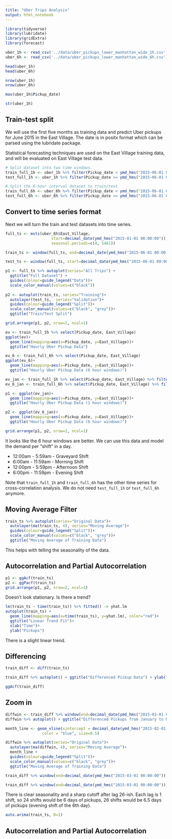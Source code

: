 ```yaml
---
title: "Uber Trips Analysis"
output: html_notebook
---
```




```r
library(tidyverse)
library(lubridate)
library(gridExtra)
library(forecast)
```

```r
uber_1h <- read_csv('../data/uber_pickups_lower_manhattan_wide_1h.csv')
uber_6h <- read_csv('../data/uber_pickups_lower_manhattan_wide_6h.csv')
```

```r
head(uber_1h)
head(uber_6h)
```

```r
nrow(uber_1h)
nrow(uber_6h)
```

```r
max(uber_1h$Pickup_date)
```

```r
str(uber_1h)
```

## Train-test split

We will use the first five months as training data and predict Uber pickups for June 2015 in the East Village. The date is in positx format which can be parsed using the lubridate package. 

Statistical forecasting techniques are used on the East Village training data, and will be evaluated on East Village test data. 

```r
# Split dataset into two time windows.
train_full_1h <- uber_1h %>% filter(Pickup_date < ymd_hms("2015-06-01 00:00:00"))
test_full_1h <- uber_1h %>% filter(Pickup_date >= ymd_hms("2015-06-01 00:00:00"))

# Split the 6-hour interval dataset to train/test
train_full_6h <- uber_6h %>% filter(Pickup_date < ymd_hms("2015-06-01 00:00:00"))
test_full_6h <- uber_6h %>% filter(Pickup_date >= ymd_hms("2015-06-01 00:00:00"))
```



## Convert to time series format

Next we will turn the train and test datasets into time series.

```r
full_ts <- msts(uber_6h$East_Village,
                    start=decimal_date(ymd_hms("2015-01-01 00:00:00")),
                    seasonal.periods=c(4, 1461))

train_ts <- window(full_ts, end=decimal_date(ymd_hms("2015-06-01 00:00:00")))

test_ts <- window(full_ts, start=decimal_date(ymd_hms("2015-06-01 00:00:00")))
```


```r
p1 <- full_ts %>% autoplot(series="All Trips") + 
  ggtitle("Full Dataset") +
  guides(colour=guide_legend("Data"))+
  scale_color_manual(values=c("black"))
  
p2 <- autoplot(train_ts, series="Training")+
  autolayer(test_ts,  series="Validation")+
  guides(colour=guide_legend("Split"))+
  scale_color_manual(values=c("black", "grey"))+
  ggtitle("Train/Test Split")

grid.arrange(p1, p2, nrow=2, ncol=1)
```



```r
ev <- train_full_1h %>% select(Pickup_date, East_Village) 
ggplot(ev)+
  geom_line(mapping=aes(x=Pickup_date, y=East_Village))+
  ggtitle("Hourly Uber Pickup Data")
```

```r

ev_6 <- train_full_6h %>% select(Pickup_date, East_Village) 
ggplot(ev_6)+
  geom_line(mapping=aes(x=Pickup_date, y=East_Village))+
  ggtitle("Hourly Uber Pickup Data (6 hour windows)")
```
```r
ev_jan <- train_full_1h %>% select(Pickup_date, East_Village) %>% filter(Pickup_date < ymd_hms("2015-03-01 00:00:00")) 
ev_6_jan <- train_full_6h %>% select(Pickup_date, East_Village) %>% filter(Pickup_date < ymd_hms("2015-03-01 00:00:00")) 

p1 <- ggplot(ev_jan)+
  geom_line(mapping=aes(x=Pickup_date, y=East_Village))+
  ggtitle("Hourly Uber Pickup Data (1 hour windows)")

p2 <- ggplot(ev_6_jan)+
  geom_line(mapping=aes(x=Pickup_date, y=East_Village))+
  ggtitle("Hourly Uber Pickup Data (6 hour windows)")

grid.arrange(p1, p2, nrow=2, ncol=1)
```


It looks like the 6 hour windows are better. We can use this data and model the demand per "shift" in a day.

- 12:00am - 5:59am - Graveyard Shift
- 6:00am - 11:59am - Morning Shift
- 12:00pm - 5:59pm - Afternoon Shift
- 6:00pm - 11:59pm - Evening Shift

Note that `train_full_1h`  and `train_full_6h` has the other time series for cross-correlation analysis. We do not need `test_full_1h` or `test_full_6h` anymore.


## Moving Average Filter

```r
train_ts %>% autoplot(series="Original Data")+
  autolayer(ma(train_ts, 4), series="Moving Average")+
  guides(colour=guide_legend("Split"))+
  scale_color_manual(values=c("black", "grey"))+
  ggtitle("Moving Average of Training Data")
```

This helps with telling the seasonality of the data.

## Autocorrelation and Partial Autocorrelation

```r
p1 <- ggAcf(train_ts)
p2 <- ggPacf(train_ts)
grid.arrange(p1, p2, nrow=2, ncol=1)
```


Doesn't look stationary. Is there a trend?

```r
lm(train_ts ~ time(train_ts)) %>% fitted() -> yhat.lm
autoplot(train_ts) + 
  geom_line(mapping=aes(x=time(train_ts), y=yhat.lm), color="red")+
  ggtitle("Linear Trend Fit")+
  xlab("Time")+
  ylab("Pickups")
```

There is a slight linear trend. 

## Differencing 

```r
train_diff <- diff(train_ts)

train_diff %>% autoplot() + ggtitle("Differenced Pickup Data") + ylab("Change in Pickups")
```

```r
ggAcf(train_diff)
```



## Zoom in

```r
diffwin <- train_diff %>% window(end=decimal_date(ymd_hms("2015-03-01 00:00:00"))) 
diffwin %>% autoplot() + ggtitle("Differenced Pickups from January to March 2015")
```

```r
month_line <- geom_vline(xintercept = decimal_date(ymd_hms("2015-02-01 00:00:00")), linetype="dashed", 
                color = "blue", size=0.5)

diffwin %>% autoplot(series="Original Data")+
  autolayer(ma(diffwin, 4), series="Moving Average")+
  month_line + 
  guides(colour=guide_legend("Split"))+
  scale_color_manual(values=c("black", "grey"))+
  ggtitle("Moving Average of Training Data")
```

```r
train_diff %>% window(end=decimal_date(ymd_hms("2015-03-01 00:00:00"))) %>% ggAcf()
```

```r
train_diff %>% window(end=decimal_date(ymd_hms("2015-03-01 00:00:00"))) %>% ggPacf()
```

There is clear seasonality and a sharp cutoff after lag 26-ish. Each lag is 1 shift, so 24 shifts would be 6 days of pickups, 26 shifts would be 6.5 days of pickups (evening shift of the 6th day).

```r
auto.arima(train_ts, D=1)
```



## Autocorrelation and Partial Autocorrelation
